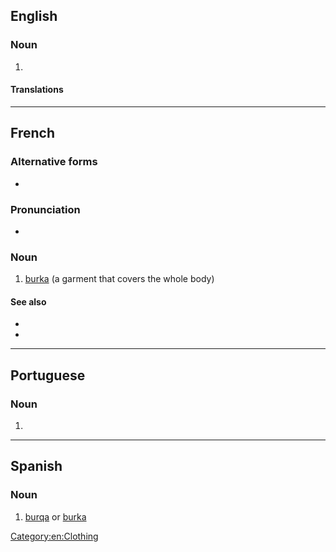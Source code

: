 ==English==

===Noun===
{{en-noun}}

# {{alternative spelling of|en|burka}}

====Translations====
{{trans-see|burka}}

[[Category:en:Clothing]]

----

==French==
{{wikipedia|lang=fr}}

===Alternative forms===
* {{l|fr|burka}}

===Pronunciation===
* {{fr-IPA||bourka}}

===Noun===
{{fr-noun|f}}

# [[burka]] (a garment that covers the whole body)

====See also====
* {{l|fr|niqab}}
* {{l|fr|hijab}}

{{C|fr|Clothing}}

----

==Portuguese==

===Noun===
{{pt-noun|f|s}}

# {{alternative spelling of|pt|burca}}

----

==Spanish==

===Noun===
{{es-noun|m}}

# [[#English|burqa]] or [[burka]]